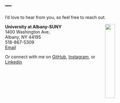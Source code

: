 ---
---

<link rel="stylesheet" href="styles.css" type="text/css">
<link rel="stylesheet" href="academicicons/css/academicons.min.css"/>

I'd love to hear from you, so feel free to reach out.

<img src="images/logo_A1_cmyk_black-gold.jpg" style="width:25%; margin-right: 50px" align="right">

**University at Albany-SUNY**<br>
1400 Washington Ave.<br>
Albany, NY 44195<br>
518-867-5309<br>
[Email](mailto:jerred.k.schafer@gmail.com)<br>

Or connect with me on [GitHub](https://github.com/jkschafer), [Instagram](https://www.instagram.com/jerredkschafer/), or [Linkedin](https://www.linkedin.com/in/jerred-schafer-26784a1b0/)

